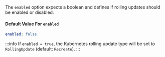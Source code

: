 The `enabled` option expects a boolean and defines if rolling updates should be enabled or disabled.

#### Default Value For `enabled`
```yaml
enabled: false
```

:::info
If `enabled = true`, the Kubernetes rolling update type will be set to `RollingUpdate` (default: `Recreate`).
:::
